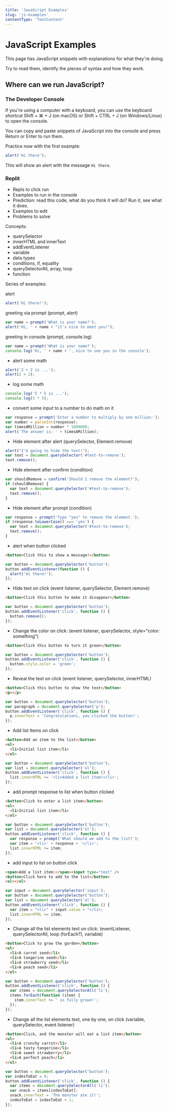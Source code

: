 ```yaml
---
title: 'JavaScript Examples'
slug: 'js-examples'
contentType: 'TextContent'
---
```


# JavaScript Examples

This page has JavaScript snippets with explanations for what they're doing.

Try to read them, identify the pieces of syntax and how they work.

## Where can we run JavaScript?

### The Developer Console

If you're using a computer with a keyboard, you can use the keyboard shortcut Shift + ⌘ + J (on
macOS) or Shift + CTRL + J (on Windows/Linux) to open the console.

You can copy and paste snippets of JavaScript into the console and press Return or Enter to run
them.

Practice now with the first example:

```js
alert('Hi there');
```

This will show an alert with the message `Hi there`.

### Replit

- Repls to click run
- Examples to run in the console
- Prediction: read this code, what do you think it will do? Run it, see what it does.
- Examples to edit
- Problems to solve

Concepts:

- querySelector
- innerHTML and innerText
- addEventListener
- variable
- data types
- conditions, if, equality
- querySelectorAll, array, loop
- function

Series of examples:

alert

```js
alert('Hi there!');
```

greeting via prompt (prompt, alert)

```js
var name = prompt('What is your name?');
alert('Hi, ' + name + "it's nice to meet you!");
```

greeting in console (prompt, console.log)

```js
var name = prompt('What is your name?');
console.log('Hi, ' + name + ', nice to see you in the console');
```

- alert some math

```js
alert('2 + 2 is ...');
alert(2 + 2);
```

- log some math

```js
console.log('5 * 5 is ...');
console.log(5 * 5);
```

- convert some input to a number to do math on it

```js
var response = prompt('Enter a number to multiply by one million:');
var number = parseInt(response);
var timesAMillion = number * 1000000;
alert('The answer is: ' + timesAMillion);
```

- Hide element after alert (querySelector, Element.remove)

```js
alert("I'm going to hide the text!");
var text = document.querySelector('#text-to-remove');
text.remove();
```

- Hide element after confirm (condition)

```js
var shouldRemove = confirm('Should I remove the element?');
if (shouldRemove) {
  var text = document.querySelector('#text-to-remove');
  text.remove();
}
```

- Hide element after prompt (condition)

```js
var response = prompt('Type "yes" to remove the element.');
if (response.toLowerCase() === 'yes') {
  var text = document.querySelector('#text-to-remove');
  text.remove();
}
```

- alert when button clicked

```html
<button>Click this to show a message!</button>
```

```js
var button = document.querySelector('button');
button.addEventListener(function () {
  alert('Hi there!');
});
```

- Hide text on click (event listener, querySelector, Element.remove)

```html
<button>Click this button to make it disappear</button>
```

```js
var button = document.querySelector('button');
button.addEventListener('click', function () {
  button.remove();
});
```

- Change the color on click: (event listener, querySelector, style="color: something")

```html
<button>Click this button to turn it green</button>
```

```js
var button = document.querySelector('button');
button.addEventListener('click', function () {
  button.style.color = 'green';
});
```

- Reveal the text on click (event listener, querySelector, innerHTML)

```html
<button>Click this button to show the text</button>
<p></p>
```

```js
var button = document.querySelector('button');
var paragraph = document.querySelector('p');
button.addEventListener('click', function () {
  p.innerText = 'Congratulations, you clicked the button!';
});
```

- Add list items on click

```html
<button>Add an item to the list</button>
<ol>
  <li>Initial list item</li>
</ol>
```

```js
var button = document.querySelector('button');
var list = document.querySelector('ol');
button.addEventListener('click', function () {
  list.innerHTML += '<li>Added a list item!</li>';
});
```

- add prompt response to list when button clicked

```html
<button>Click to enter a list item</button>
<ol>
  <li>Initial list item</li>
</ol>
```

```js
var button = document.querySelector('button');
var list = document.querySelector('ol');
button.addEventListener('click', function () {
  var response = prompt('What should we add to the list?');
  var item = '<li>' + response + '</li>';
  list.innerHTML += item;
});
```

- add input to list on button click

```html
<span>Add a list item:</span><input type="text" />
<button>Click here to add to the list</button>
<ol></ol>
```

```js
var input = document.querySelector('input');
var button = document.querySelector('button');
var list = document.querySelector('ol');
button.addEventListener('click', function () {
  var item = "<li>" + input.value + "</li>;
  list.innerHTML += item;
});
```

- Change all the list elements text on click: (eventListener, querySelectorAll, loop (forEach?),
  variable)

```html
<button>Click to grow the garden</button>
<ul>
  <li>A carrot seed</li>
  <li>A tangerine seed</li>
  <li>A strawberry seed</li>
  <li>A peach seed</li>
</ul>
```

```js
var button = document.querySelector('button');
button.addEventListener('click', function () {
  var items = document.querySelectorAll('li');
  items.forEach(function (item) {
    item.innerText += ' is fully grown!';
  });
});
```

- Change all the list elements text, one by one, on click (variable, querySelector, event listener)

```html
<button>Click, and the monster will eat a list item</button>
<ul>
  <li>A crunchy carrot</li>
  <li>A tasty tangerine</li>
  <li>A sweet strawberry</li>
  <li>A perfect peach</li>
</ul>
```

```js
var button = document.querySelector('button');
var indexToEat = 0;
button.addEventListener('click', function () {
  var items = document.querySelectorAll('li');
  var snack = items[indexToEat];
  snack.innerText = 'The monster ate it!';
  indexToEat = indexToEat + 1;
});
```
